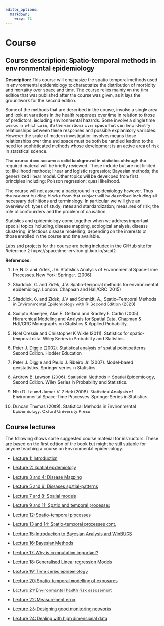 ```yaml
---
editor_options:
  markdown:
    wrap: 72
---
```


# Course {.unnumbered}

## Course description: Spatio-temporal methods in environmental epidemiology {.unnumbered}

**Description:**  This course will emphasize the spatio-temporal methods used in environmental epidemiology to characterize the distribution of morbidity and mortality over space and time. The course relies mainly on the first edition that was published after the course was given, as it lays the groundwork for the second edition. 

Some of the methods that are described in the course, involve a single area and look at variations in the health responses over time in relation to those of predictors, including environmental hazards. Some involve a single time period in which case, it’s the variations over space that can help identify relationships between these responses and possible explanatory variables.  However the scale of modern investigation involves means those relationships over time and space must be both be handled leading to the need for sophisticated methods whose development is an active area of risk in statistical science.

The course does assume a solid background in statistics although the required material  will be briefly reviewed. These include but are not limited to: likelihood methods; linear and logistic regression; Bayesian methods; the generalized linear model.  Other topics will be developed from first principles including: Poisson regression; quasi likelihood.

The course will not assume a background in epidemiology however. Thus the relevant building blocks from that subject will be described including all necessary definitions and terminology.  In particular, 
we will give an overview of: types of study; rates and standardization; measures of risk; the role of confounders and the problem of causation.

Statistics and epidemiology come together when we address important special topics including, disease mapping, ecological analysis, disease clustering, infectious disease modelling, depending on the interests of those enrolled in the course and time available. 

Labs and projects for the course are being included in the GitHub site for Reference 2
https://spacetime-environ.github.io/stepi2

**References:**

1.	Le, N.D. and Zidek, J.V. Statistics Analysis of Environmental Space-Time Processes. New York: Springer. (2006)

2.	Shaddick, G. and Zidek, J.V. Spatio-temporal methods for environmental epidemiology.  London: Chapman and Hall/CRC (2015)

3.	Shaddick, G. and Zidek, J.V and Schmidt, A.,  Spatio–Temporal Methods in Environmental Epidemiology with R: Second Edition (2023)

4.	Sudipto Banerjee, Alan E. Gelfand and Bradley P. Carlin (2005). Hierarchical Modeling and Analysis for Spatial Data. Chapman & Hall/CRC Monographs on Statistics & Applied Probability.

5.	Noel Cressie and Christopher K Wikle (2011). Statistics for spatio-temporal data. Wiley Series in Probability and Statistics. 

6.	Peter J. Diggle (2002). Statistical analysis of spatial point patterns, Second Edition. Hodder Education

7.	Peter J. Diggle and Paulo J. Ribeiro Jr. (2007). Model-based geostatistics. Springer series in Statistics.

8.	Andrew B. Lawson (2006). Statistical Methods in Spatial Epidemiology, Second Edition. Wiley Series in Probability and Statistics.

9.	Nhu D. Le and James V. Zidek (2006).  Statistical Analysis of Environmental Space-Time Processes. Springer Series in Statistics
10.	Duncan Thomas (2009).  Statistical Methods in Environmental Epidemiology. Oxford University Press

## Course lectures {.unnumbered}

The following shows some suggested course material for instructors. These are based on the first edition of the book but might be still suitable for anyone teaching a course on Environmental epidemiology.


- [Lecture 1: Introduction](https://github.com/spacetime-environ/stepi2/blob/main/pdf/SZSLecture1.rev.pdf)

- [Lecture 2: Spatial epidemiology](https://github.com/spacetime-environ/stepi2/blob/main/pdf/SZSLecture2.rev.pdf)

- [Lecture 3 and 4: Disease Mapping](https://github.com/spacetime-environ/stepi2/blob/main/pdf/SZSLecture3_4.rev.pdf)

- [Lecture 5 and 6: Diseases spatial-patterns](https://github.com/spacetime-environ/stepi2/blob/main/pdf/SZSLecture5_6.rev copy.pdf)

- [Lecture 7 and 8: Spatial models ](https://github.com/spacetime-environ/stepi2/blob/main/pdf/SZSLectures7_8.rev.pdf)

- [Lecture 9 and 11: Spatio and temporal processes ](https://github.com/spacetime-environ/stepi2/blob/main/pdf/SZSLectures9_11.rev.pdf)

- [Lecture 12: Spatio-temporal processes ](https://github.com/spacetime-environ/stepi2/blob/main/pdf/SZSLectures12.rev.pdf)

- [Lecture 13 and 14: Spatio-temporal processes cont. ](https://github.com/spacetime-environ/stepi2/blob/main/pdf/SZSLectures13_14.rev.pdf)

- [Lecture 15: Introduction to Bayesian Analysis and WinBUGS ](https://github.com/spacetime-environ/stepi2/blob/main/pdf/SZSLecture15.rev.pdf)

- [Lecture 16: Bayesian Methods ](https://github.com/spacetime-environ/stepi2/blob/main/pdf/SZSLecture16.rev.pdf)

- [Lecture 17: Why is computation important? ](https://github.com/spacetime-environ/stepi2/blob/main/pdf/SZSLecture17.rev.pdf)

- [Lecture 18: Generalised Linear regression Models  ](https://github.com/spacetime-environ/stepi2/blob/main/pdf/SZSLecture18.rev.pdf)

- [Lecture 19: Time series epidemiology  ](https://github.com/spacetime-environ/stepi2/blob/main/pdf/SZSLecture19.rev.pdf)

- [Lecture 20: Spatio-temporal modelling of exposures ](https://github.com/spacetime-environ/stepi2/blob/main/pdf/SZSLecture20.rev.pdf)

- [Lecture 21: Environmental health risk assessment  ](https://github.com/spacetime-environ/stepi2/blob/main/pdf/SZSLectures21.rev.pdf)

- [Lecture 22: Measurement error ](https://github.com/spacetime-environ/stepi2/blob/main/pdf/SZSLectures22.rev.pdf)

- [Lecture 23: Designing good monitoring networks ](https://github.com/spacetime-environ/stepi2/blob/main/pdf/SZSLecture23.rev.pdf)

- [Lecture 24: Dealing with high dimensional data ](https://github.com/spacetime-environ/stepi2/blob/main/pdf/SZSlecture24.rev.pdf)






<!-- ## Course structure {.unnumbered} -->

<!-- The following is an example of a structure for a course that might be -->
<!-- delivered to epidemiologists with an intermediate level of statistics or -->
<!-- statistics students who had an interest in epidemiological analysis. -->

<!-- Reference is given to the material in the chapters in the book together -->
<!-- with suggested times that might be dedicated to that material. -->

<!-- +--------------------------------+----------------+-----------------+ -->
<!-- | Chapter                        | Sections       | Suggested       | -->
<!-- |                                |                | timing          | -->
<!-- +================================+================+=================+ -->
<!-- | Chapter 1: Why spatio-temporal | All            | 0.5 Week plus   | -->
<!-- | epidemiology?                  |                | background      | -->
<!-- |                                |                | reading         | -->
<!-- +--------------------------------+----------------+-----------------+ -->
<!-- | Chapter 2: Modelling health    | All excluding  | ```             | -->
<!-- | risks                          | 2.6-2.7        |   1 Week        | -->
<!-- |                                |                | ```             | -->
<!-- +--------------------------------+----------------+-----------------+ -->
<!-- | Chapter 3: The importance of   | 3.1-3.4        | 0.5 Week        | -->
<!-- | uncertainty                    | inclusive      |                 | -->
<!-- +--------------------------------+----------------+-----------------+ -->
<!-- | Chapter 4: Embracing           | 4.1-4.5        | 0.5 Week        | -->
<!-- | uncertainty: the Bayesian      | inclusive      |                 | -->
<!-- | approach                       |                |                 | -->
<!-- +--------------------------------+----------------+-----------------+ -->
<!-- | Chapter 5: The Bayesian        | 5.1-5.3 5.7,   | ```             | -->
<!-- | approach in practice           | 5.8            |  2 Weeks        | -->
<!-- |                                |                | ```             | -->
<!-- +--------------------------------+----------------+-----------------+ -->


